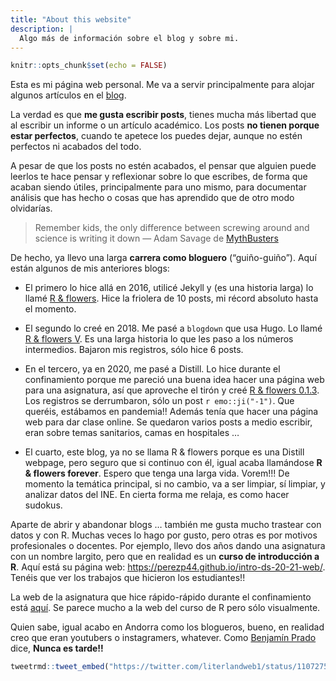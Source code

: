 ```yaml
---
title: "About this website"
description: |
  Algo más de información sobre el blog y sobre mi.
---
```


```r
knitr::opts_chunk$set(echo = FALSE)
```

Esta es mi página web personal. Me va a servir principalmente para alojar algunos artículos en el [blog](01_blog.html).

La verdad es que **me gusta escribir posts**, tienes mucha más libertad que al escribir un informe o un artículo académico. Los posts **no tienen porque estar perfectos**, cuando te apetece los puedes dejar, aunque no estén perfectos ni acabados del todo.

A pesar de que los posts no estén acabados, el pensar que alguien puede leerlos te hace pensar y reflexionar sobre lo que escribes, de forma que acaban siendo útiles, principalmente para uno mismo, para documentar análisis que has hecho o cosas que has aprendido que de otro modo olvidarías. 

> Remember kids, the only difference between screwing around and science is writing it down  --- Adam Savage de [MythBusters](https://es.wikipedia.org/wiki/MythBusters)

De hecho, ya llevo una larga **carrera como bloguero** ("guiño-guiño"). Aquí están algunos de mis anteriores blogs:


- El primero lo hice allá en 2016, utilicé Jekyll y (es una historia larga) lo llamé [R & flowers](http://perezp44.github.io/). Hice la friolera de 10 posts, mi récord absoluto hasta el momento. 

- El segundo lo creé en 2018. Me pasé a `blogdown` que usa Hugo. Lo llamé [R & flowers V](https://rflowers5.netlify.app/). Es una larga historia lo que les paso a los números intermedios.  Bajaron mis registros, sólo hice 6 posts.


- En el tercero, ya en 2020, me pasé a Distill. Lo hice durante el confinamiento porque me pareció una buena idea hacer una página web para una asignatura, así que aproveche el tirón y creé [R & flowers 0.1.3](https://perezp44.github.io/my_blog_R-flowers-0.1.3/). Los registros se derrumbaron, sólo un post `r emo::ji("-1")`. Que queréis, estábamos en pandemia!! Además tenía que hacer una página web para dar clase online. Se quedaron varios posts a medio escribir, eran sobre temas sanitarios, camas en hospitales ... 


- El cuarto, este blog, ya no se llama R & flowers porque es una Distill webpage, pero seguro que si continuo con él, igual acaba llamándose **R & flowers forever**.  Espero que tenga una larga vida. Vorem!!! De momento la temática principal, si no cambio, va a ser limpiar, sí limpiar, y analizar datos del INE. En cierta forma me relaja, es como hacer sudokus.

Aparte de abrir y abandonar blogs ... también me gusta mucho trastear con datos y con R. Muchas veces lo hago por gusto, pero otras es por motivos profesionales o docentes. Por ejemplo, llevo dos años dando una asignatura con un nombre largito, pero que en realidad es un **curso de introducción a R**. Aquí está su página web: <https://perezp44.github.io/intro-ds-20-21-web/>. Tenéis que ver los trabajos que hicieron los estudiantes!!

La web de la asignatura que hice rápido-rápido durante el confinamiento está [aquí](https://perezp44.github.io/VAR-models-web/index.html). Se parece mucho a la web del curso de R pero sólo visualmente.



Quien sabe, igual acabo en Andorra como los blogueros, bueno, en realidad creo que eran youtubers o instagramers, whatever. Como [Benjamín Prado](https://twitter.com/pradobenjamin?ref_src=twsrc%5Egoogle%7Ctwcamp%5Eserp%7Ctwgr%5Eauthor) dice,  **Nunca es tarde!!**




```r
tweetrmd::tweet_embed("https://twitter.com/literlandweb1/status/1107275498026139650", theme = "dark", align = "center", dnt = TRUE, plain = TRUE, maxwidth = 684, omit_script = TRUE)
```


